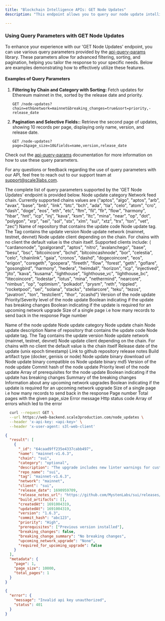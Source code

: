 ```yaml
---
title: "Blockchain Intelligence APIs: GET Node Updates"
description: "This endpoint allows you to query our node update intelligence for a specific chain,  network (mainnet/testnet) and get the latest updates for that specific chain. Find the list of supported chains in the chain parameter below. You will need your API key to send requests. If you have any questions or feedback, please reach out to us at support@scale3labs.com."

---
```


### Using Query Parameters with GET Node Updates

To enhance your experience with our 'GET Node Updates' endpoint, you can use various query parameters provided by the [api-query-params](https://www.npmjs.com/package/api-query-params) library. These parameters allow for advanced filtering, sorting, and pagination, helping you tailor the response to your specific needs. Below are examples demonstrating how to effectively utilize these features.

#### Examples of Query Parameters

1. **Filtering by Chain and Category with Sorting:**
   Fetch updates for Ethereum mainnet in the, sorted by the release date and priority.
   ```http
   GET /node-updates?chain=eth&network=mainnet&breaking_changes=true&sort=priority,-release_date

2. **Pagination and Selective Fields::**
   Retrieve the second page of updates, showing 10 records per page, displaying only name, version, and release date.
   ```http 
   GET /node-updates?page=2&page_size=10&fields=name,version,release_date

Check out the [api-query-params](https://www.npmjs.com/package/api-query-params) documentation for more information on how to use these query parameters.

For any questions or feedback regarding the use of query parameters with our API, feel free to reach out to our support team at support@scale3labs.com.

The complete list of query parameters supported by the 'GET Node Updates' endpoint is provided below.
<ParamField query="category" type="string" optional>
  Node update category
</ParamField>
<ParamField query="chain" type="string" required>
    Network feed chain. Currently supported chains values are ("aptos",
  "algo", "aptos", "arb", "avax", "base", "bnb", "link", "btc", "bch", "ada", "tia", "celo", "atom", "cro", "dash", "doge", "eos", "eth", "etc", "ftm", "fil", "flr", "flow", "harmony", "hbar", "hnt", "icp", "inj", "kava", "ksm", "ltc", "mina", "near", "op", "dot", "polygon", "xrp", "sei", "sol", "stx", "xlm", "sui", "xtz", "trx", "ton", "vet", "zec")
</ParamField>
<ParamField query="repo_name" type="string" optional>
  Name of repository that contains the update code
</ParamField>
<ParamField query="tag" type="string" optional>
  Node update tag. The Tag contains the update version
</ParamField>
<ParamField query="network" type="string" optional>
  Node update network (mainnet, testnet, devnet)
</ParamField>
<ParamField query="client" type="string" optional>
  Node update client depending on the chain. For chains with no client the default value is the chain itself. Supported clients include: (
  "cardanonode",
  "goalgorand",
  "aptos",
  "nitro",
  "avalanchego",
  "base",
  "besu",
  "bsc",
  "bitcoincore",
  "bchd",
  "bitcoincashnode",
  "bor",
  "celestia",
  "celo",
  "chainlink",
  "gaia",
  "cronos",
  "dashd",
  "dogecoincore",
  "eos",
  "erigon",
  "coregeth",
  "goopera",
  "fireeth",
  "flow",
  "forest",
  "geth",
  "goflare",
  "gosongbird",
  "harmony",
  "hedera",
  "heimdall",
  "horizon",
  "icp",
  "injectived",
  "jito",
  "kava",
  "kusama",
  "lighthouse",
  "lighthouse_vc",
  "lighthouse_bc",
  "litecoincore",
  "lodestar",
  "lotus",
  "mina",
  "nethermind",
  "nearcore",
  "nimbus",
  "op",
  "optimism",
  "polkadot",
  "prysm",
  "reth",
  "rippled",
  "rocketpool",
  "sei",
  "solana",
  "stacks",
  "stellarcore",
  "teku",
  "tezos",
  "javatron",
  "ton",
  "testclient",
  "thor",
  "zcashd")
</ParamField>
<ParamField query="version" type="string" optional>
  Version of the node update
</ParamField>
<ParamField query="priority" type="string" optional>
  Priority/Severity level of the node update
</ParamField>
<ParamField query="breaking_changes" type="boolean" optional>
  Boolean indicating if the update has breaking changes
</ParamField>
<ParamField query="required_for_upcoming_upgrade" type="boolean" optional>
  Boolean indicating if the update is required for an upcoming network upgrade
</ParamField>
<ParamField query="page_size" type="integer" optional>
  Size of a single page i.e how many records to send back in the response
</ParamField>
<ParamField query="page" type="integer" optional>
  Page number
</ParamField>


<Accordion title="200 (OK) Response Object Schema">
    <ResponseField name="result" type="NodeUpdate[]">
       <Expandable title="Node Update Object Properties" defaultOpen="true">
        <ResponseField name="name" type="string" required>
            Name of the node update 
        </ResponseField>
        <ResponseField name="category" type="string" required>
            Node update category
        </ResponseField>
        <ResponseField name="chain" type="string" required>
            Node update chain
        </ResponseField>
        <ResponseField name="description" type="string" required>
            Node update description
        </ResponseField>
        <ResponseField name="repo_name" type="string" required>
            Name of repository that contains the update code
        </ResponseField>
        <ResponseField name="tag" type="string" required>
            Node update tag. The Tag contains the update version
        </ResponseField>
        <ResponseField name="network" type="string" required>
            Node update network (mainnet, testnet, devnet)
        </ResponseField>
        <ResponseField name="client" type="string" required>
            Node update client depending on the chain. For chains with no client the default value is the chain itself
        </ResponseField>
        <ResponseField name="release_date" type="integer" required>
            Release date of the update (unix epoch timestamp) 
        </ResponseField>
        <ResponseField name="release_notes_url" type="string" required>
            Link to github repository release notes
        </ResponseField>
        <ResponseField name="build_artifacts" type="BuildArtifact[]" required>
            <Expandable title="Build Artifact Object Properties" defaultOpen="true">
            <ResponseField name="type" type="string" required>
                Build artifact type (docker, genisis or node)
            </ResponseField>
            <ResponseField name="url" type="string" required>
                Node update binary download url
            </ResponseField>
            <ResponseField name="os" type="string" optional>
                Node update binary compatible os
            </ResponseField>
            <ResponseField name="md5" type="string" optional>
                Node update binary md5
            </ResponseField>
        </Expandable>
        </ResponseField>
       </Expandable>
    </ResponseField>
    <ResponseField name="version" type="string" optional>
    Version of the node update
  </ResponseField>
  <ResponseField name="commit_hash" type="string" optional>
    Commit hash of the node update
  </ResponseField>
  <ResponseField name="priority" type="string" optional>
    Priority level of the node update
  </ResponseField>
  <ResponseField name="prerequisites" type="array" optional>
    Array of prerequisites for the node update
  </ResponseField>
  <ResponseField name="breaking_changes" type="boolean" optional>
    Boolean indicating if the update has breaking changes
  </ResponseField>
  <ResponseField name="breaking_change_summary" type="string" optional>
    Summary of the breaking changes
  </ResponseField>
  <ResponseField name="upcoming_network_upgrade" type="string" optional>
    Information about any upcoming network upgrades
  </ResponseField>
  <ResponseField name="required_for_upcoming_upgrade" type="boolean" optional>
    Boolean indicating if the update is required for an upcoming network upgrade
  </ResponseField>
    <ResponseField name="metadata" type="Metadata" required>
        <Expandable title="Metadata Object Properties" defaultOpen="true">
            <ResponseField name="page_size" type="integer" required>
                Size of a single page i.e how many records to send back in the response
            </ResponseField>
            <ResponseField name="page" type="integer" required>
            Page number
            </ResponseField>
            <ResponseField name="total_pages" type="integer" required>
                Total pages with the given page_size
            </ResponseField>
        </Expandable>
    </ResponseField>
</Accordion>
<Accordion title="APIError Response Object Schema"> 
<ResponseField name="error" type="ApiError">
    <Expandable title="ApiError Object Properties"  defaultOpen="true">
        <ResponseField name="message" type="string" required >    
            Error message
        </ResponseField>
        <ResponseField name="status" type="integer" required>
            Http status code
        </ResponseField>
        <ResponseField name="inner_errors" type="ApiError[]" optional>
            Array of errors which led to the error
        </ResponseField>
    </Expandable>
</ResponseField>
    
</Accordion>
<RequestExample>

```bash Request
  curl --request GET \
  --url https://web-backend.scale3production.com/node_updates \
  --header 'x-api-key: <api-key>' \
  --header 'x-user-agent: s3l-web-client'
```

</RequestExample>
<ResponseExample>

```json Sample 200 (OK) Response
{
  "result": [
    {
      "_id": "64caad9ff235e4337cabb497",
      "name": "mainnet-v1.6.3",
      "chain": "sui",
      "category": "optional",
      "description": "The upgrade includes new linter warnings for custom transfer/share/freeze functions, support for selective suppression of linter warnings, changes in unit tests handling, a new TransactionKindIn filter for querying transaction blocks, and linter warnings for object transfers.",
      "repo_name": "sui",
      "tag": "mainnet-v1.6.3",
      "network": "mainnet",
      "client": "sui",
      "release_date": 1690959709,
      "release_notes_url": "https://github.com/MystenLabs/sui/releases/tag/mainnet-v1.6.3",
      "build_artifacts": [],
      "createdAt": 1691004319,
      "updatedAt": 1691004319,
      "version": "1.6.3",
      "commit_hash": "abc123",
      "priority": "High",
      "prerequisites": ["Previous version installed"],
      "breaking_changes": false,
      "breaking_change_summary": "No breaking changes",
      "upcoming_network_upgrade": "None",
      "required_for_upcoming_upgrade": false
    }
  ],
  "metadata": {
    "page": 1,
    "page_size": 10000,
    "total_pages": 1
  }
}
```

```json Sample ApiError Response
{
  "error": {
    "message": "Invalid api key unauthorized",
    "status": 401
  }
}
```
</ResponseExample>
